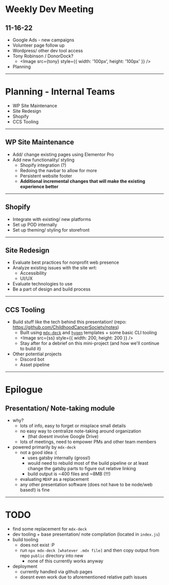 


<Head>
<title>Weekly Dev Meeting - 11-16-22</title>
</Head>

# Weekly Dev Meeting
## 11-16-22

* Google Ads - new campaigns
* Volunteer page follow up
* Wordpress/ other dev tool access
* Tony Robinson / DonorDock?
  * <Image src={tony} style={{ width: '100px', height: '100px' }} />
* Planning

---
# Planning - Internal Teams

* WP Site Maintenance
* Site Redesign
* Shopify
* CCS Tooling

---
## WP Site Maintenance

* Add/ change existing pages using Elementor Pro
* Add new functionality/ styling
  * Shopify integration (?)
  * Redoing the navbar to allow for more 
  * Persistent website footer
  * __Additional incremental changes that will make the existing experience better__

---
## Shopify

* Integrate with existing/ new platforms
* Set up POD internally
* Set up theming/ styling for storefront

---
## Site Redesign

* Evaluate best practices for nonprofit web presence
* Analyze existing issues with the site wrt:
  * Accessibility
  * UI/UX
* Evaluate technologies to use
* Be a part of design and build process

---
## CCS Tooling

* Build stuff like the tech behind this presentation! (repo: https://github.com/ChildhoodCancerSociety/notes)
  * Built using [`mdx-deck`](https://github.com/jxnblk/mdx-deck) and [`hygen`](https://www.hygen.io/) templates + some basic CLI tooling
  * <Image src={ss} style={{ width: 200, height: 200 }} />
  * Stay after for a debrief on this mini-project (and how we'll continue to build it)
* Other potential projects
  * Discord bot
  * Asset pipeline

---
# Epilogue
## Presentation/ Note-taking module

* why?
  * lots of info, easy to forget or misplace small details
  * no easy way to centralize note-taking around organization
    * (that doesnt involve Google Drive)
  * lots of meetings, need to empower PMs and other team members
* powered primarily by `mdx-deck`
  * not a good idea :(
    * uses gatsby internally (gross!)
    * would need to rebuild most of the build pipeline or at least change the gatsby parts to figure out relative linking
    * build output is ~400 files and ~8MB (!!!)
  * evaluating `MDXP` as a replacement
  * any other presentation software (does not have to be node/web based!) is fine

---
# TODO

* find some replacement for `mdx-deck`
* dev tooling + base presentation/ note compilation (located in `index.js`)
* build tooling
  * does not exist :P
  * run `npx mdx-deck [whatever .mdx file]` and then copy output from repo `public` directory into new 
    * none of this currently works anyway
* deployment
  * currently handled via github pages
  * doesnt even work due to aforementioned relative path issues
